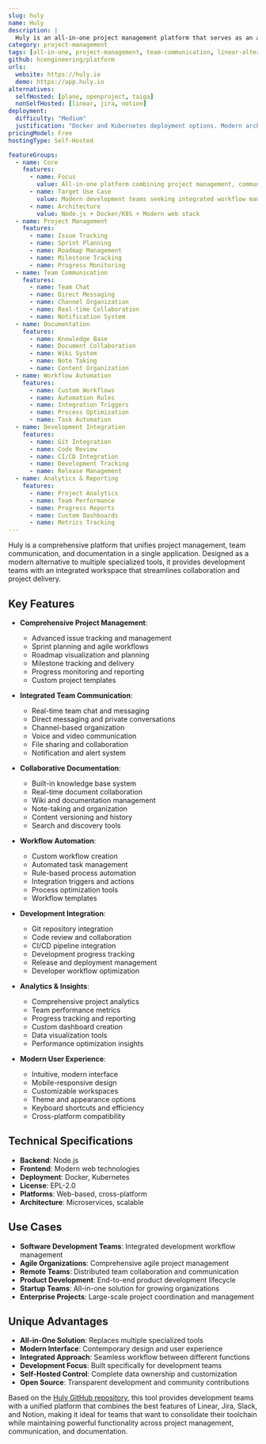 ```yaml
---
slug: huly
name: Huly
description: |
  Huly is an all-in-one project management platform that serves as an alternative to Linear, Jira, Slack, Notion, and Motion. It combines project management, team communication, documentation, and workflow automation in a single, integrated platform designed for modern development teams.
category: project-management
tags: [all-in-one, project-management, team-communication, linear-alternative, jira-alternative]
github: hcengineering/platform
urls:
  website: https://huly.io
  demo: https://app.huly.io
alternatives:
  selfHosted: [plane, openproject, taiga]
  nonSelfHosted: [linear, jira, notion]
deployment:
  difficulty: "Medium"
  justification: "Docker and Kubernetes deployment options. Modern architecture but requires proper configuration for team environments."
pricingModel: Free
hostingType: Self-Hosted

featureGroups:
  - name: Core
    features:
      - name: Focus
        value: All-in-one platform combining project management, communication, and documentation
      - name: Target Use Case
        value: Modern development teams seeking integrated workflow management
      - name: Architecture
        value: Node.js + Docker/K8S + Modern web stack
  - name: Project Management
    features:
      - name: Issue Tracking
      - name: Sprint Planning
      - name: Roadmap Management
      - name: Milestone Tracking
      - name: Progress Monitoring
  - name: Team Communication
    features:
      - name: Team Chat
      - name: Direct Messaging
      - name: Channel Organization
      - name: Real-time Collaboration
      - name: Notification System
  - name: Documentation
    features:
      - name: Knowledge Base
      - name: Document Collaboration
      - name: Wiki System
      - name: Note Taking
      - name: Content Organization
  - name: Workflow Automation
    features:
      - name: Custom Workflows
      - name: Automation Rules
      - name: Integration Triggers
      - name: Process Optimization
      - name: Task Automation
  - name: Development Integration
    features:
      - name: Git Integration
      - name: Code Review
      - name: CI/CD Integration
      - name: Development Tracking
      - name: Release Management
  - name: Analytics & Reporting
    features:
      - name: Project Analytics
      - name: Team Performance
      - name: Progress Reports
      - name: Custom Dashboards
      - name: Metrics Tracking
---
```


Huly is a comprehensive platform that unifies project management, team communication, and documentation in a single application. Designed as a modern alternative to multiple specialized tools, it provides development teams with an integrated workspace that streamlines collaboration and project delivery.

## Key Features

- **Comprehensive Project Management**:

  - Advanced issue tracking and management
  - Sprint planning and agile workflows
  - Roadmap visualization and planning
  - Milestone tracking and delivery
  - Progress monitoring and reporting
  - Custom project templates

- **Integrated Team Communication**:

  - Real-time team chat and messaging
  - Direct messaging and private conversations
  - Channel-based organization
  - Voice and video communication
  - File sharing and collaboration
  - Notification and alert system

- **Collaborative Documentation**:

  - Built-in knowledge base system
  - Real-time document collaboration
  - Wiki and documentation management
  - Note-taking and organization
  - Content versioning and history
  - Search and discovery tools

- **Workflow Automation**:

  - Custom workflow creation
  - Automated task management
  - Rule-based process automation
  - Integration triggers and actions
  - Process optimization tools
  - Workflow templates

- **Development Integration**:

  - Git repository integration
  - Code review and collaboration
  - CI/CD pipeline integration
  - Development progress tracking
  - Release and deployment management
  - Developer workflow optimization

- **Analytics & Insights**:

  - Comprehensive project analytics
  - Team performance metrics
  - Progress tracking and reporting
  - Custom dashboard creation
  - Data visualization tools
  - Performance optimization insights

- **Modern User Experience**:
  - Intuitive, modern interface
  - Mobile-responsive design
  - Customizable workspaces
  - Theme and appearance options
  - Keyboard shortcuts and efficiency
  - Cross-platform compatibility

## Technical Specifications

- **Backend**: Node.js
- **Frontend**: Modern web technologies
- **Deployment**: Docker, Kubernetes
- **License**: EPL-2.0
- **Platforms**: Web-based, cross-platform
- **Architecture**: Microservices, scalable

## Use Cases

- **Software Development Teams**: Integrated development workflow management
- **Agile Organizations**: Comprehensive agile project management
- **Remote Teams**: Distributed team collaboration and communication
- **Product Development**: End-to-end product development lifecycle
- **Startup Teams**: All-in-one solution for growing organizations
- **Enterprise Projects**: Large-scale project coordination and management

## Unique Advantages

- **All-in-One Solution**: Replaces multiple specialized tools
- **Modern Interface**: Contemporary design and user experience
- **Integrated Approach**: Seamless workflow between different functions
- **Development Focus**: Built specifically for development teams
- **Self-Hosted Control**: Complete data ownership and customization
- **Open Source**: Transparent development and community contributions

Based on the [Huly GitHub repository](https://github.com/hcengineering/platform), this tool provides development teams with a unified platform that combines the best features of Linear, Jira, Slack, and Notion, making it ideal for teams that want to consolidate their toolchain while maintaining powerful functionality across project management, communication, and documentation.
